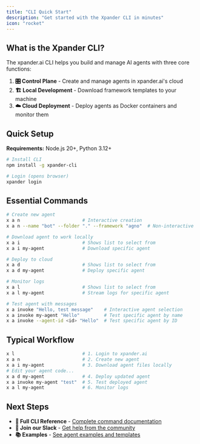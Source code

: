 ```yaml
---
title: "CLI Quick Start"
description: "Get started with the Xpander CLI in minutes"
icon: "rocket"
---
```


## What is the Xpander CLI?

The xpander.ai CLI helps you build and manage AI agents with three core functions:

1. **🎛️ Control Plane** - Create and manage agents in xpander.ai's cloud
2. **🏗️ Local Development** - Download framework templates to your machine  
3. **☁️ Cloud Deployment** - Deploy agents as Docker containers and monitor them

## Quick Setup

**Requirements:** Node.js 20+, Python 3.12+

```bash
# Install CLI
npm install -g xpander-cli

# Login (opens browser)
xpander login
```

## Essential Commands

```bash
# Create new agent
x a n                       # Interactive creation
x a n --name "bot" --folder "." --framework "agno"  # Non-interactive

# Download agent to work locally  
x a i                       # Shows list to select from
x a i my-agent              # Download specific agent

# Deploy to cloud
x a d                       # Shows list to select from
x a d my-agent              # Deploy specific agent

# Monitor logs
x a l                       # Shows list to select from  
x a l my-agent              # Stream logs for specific agent

# Test agent with messages
x a invoke "Hello, test message"    # Interactive agent selection
x a invoke my-agent "Hello"         # Test specific agent by name
x a invoke --agent-id <id> "Hello"  # Test specific agent by ID
```

## Typical Workflow

```bash
x l                         # 1. Login to xpander.ai
x a n                       # 2. Create new agent
x a i my-agent              # 3. Download agent files locally
# Edit your agent code...
x a d my-agent              # 4. Deploy updated agent
x a invoke my-agent "test"  # 5. Test deployed agent
x a l my-agent              # 6. Monitor logs
```

## Next Steps

- **📖 Full CLI Reference** - [Complete command documentation](/API%20reference/cli-reference)
- **🎯 Join our Slack** - [Get help from the community](https://join.slack.com/t/xpandercommunity/shared_invite/zt-2mt2xkxkz-omM7f~_h2jcuzFudrYtZQQ)
- **📚 Examples** - [See agent examples and templates](/Examples/index)